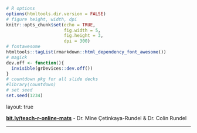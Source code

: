 ```r
# R options
options(htmltools.dir.version = FALSE)
# figure height, width, dpi
knitr::opts_chunk$set(echo = TRUE, 
                      fig.width = 5, 
                      fig.height = 3,
                      dpi = 300)
# fontawesome
htmltools::tagList(rmarkdown::html_dependency_font_awesome())
# magick
dev.off <- function(){
  invisible(grDevices::dev.off())
}
# countdown pkg for all slide decks
#library(countdown)
# set seed
set.seed(1234)
```

layout: true
  
<div class="my-footer">
<span>
<a href="https://bit.ly/teach-r-online-mats" target="_blank"><b>bit.ly/teach-r-online-mats</b></a> - Dr. Mine Çetinkaya-Rundel & Dr. Colin Rundel
</span>
</div> 

---